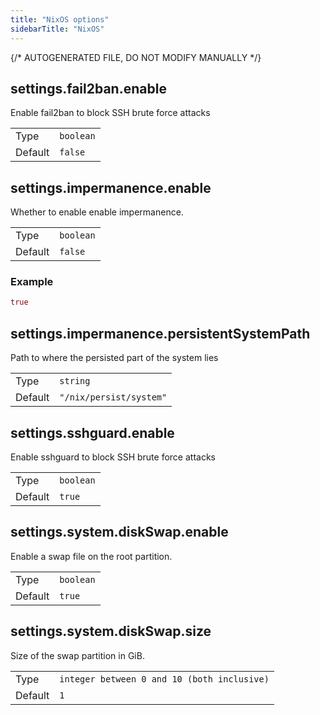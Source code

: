 ```yaml
---
title: "NixOS options"
sidebarTitle: "NixOS"
---
```

{/* AUTOGENERATED FILE, DO NOT MODIFY MANUALLY */}
## settings.fail2ban.enable

Enable fail2ban to block SSH brute force attacks

|     |     |
| --- | --- |
| Type | <code>boolean</code> |
| Default | <code>false</code> |


## settings.impermanence.enable

Whether to enable enable impermanence.

|     |     |
| --- | --- |
| Type | <code>boolean</code> |
| Default | <code>false</code> |
### Example
```nix
true
```


## settings.impermanence.persistentSystemPath

Path to where the persisted part of the system lies

|     |     |
| --- | --- |
| Type | <code>string</code> |
| Default | <code>"/nix/persist/system"</code> |


## settings.sshguard.enable

Enable sshguard to block SSH brute force attacks

|     |     |
| --- | --- |
| Type | <code>boolean</code> |
| Default | <code>true</code> |


## settings.system.diskSwap.enable

Enable a swap file on the root partition.

|     |     |
| --- | --- |
| Type | <code>boolean</code> |
| Default | <code>true</code> |


## settings.system.diskSwap.size

Size of the swap partition in GiB.

|     |     |
| --- | --- |
| Type | <code>integer between 0 and 10 (both inclusive)</code> |
| Default | <code>1</code> |


